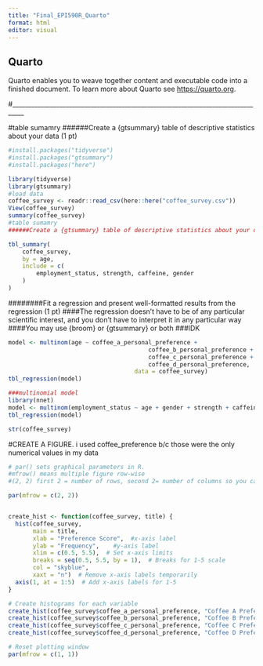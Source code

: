 ```yaml
---
title: "Final_EPI590R_Quarto"
format: html
editor: visual
---
```


## Quarto

Quarto enables you to weave together content and executable code into a finished document. To learn more about Quarto see <https://quarto.org>.

#\_\_\_\_\_\_\_\_\_\_\_\_\_\_\_\_\_\_\_\_\_\_\_\_\_\_\_\_\_\_\_\_\_\_\_\_\_\_\_\_\_\_\_\_\_\_\_\_\_\_\_\_\_\_\_\_\_\_\_\_\_\_\_\_\_\_\_\_\_\_\_\_\_\_\_\_\_\_\_\_\_\_

#table sumamry ######Create a {gtsummary} table of descriptive statistics about your data (1 pt)

```r
#install.packages("tidyverse")
#install.packages("gtsummary")
#install.packages("here")

library(tidyverse)
library(gtsummary)
#load data
coffee_survey <- readr::read_csv(here::here("coffee_survey.csv"))
View(coffee_survey)
summary(coffee_survey)
#table sumamry
######Create a {gtsummary} table of descriptive statistics about your data (1 pt)

tbl_summary(
	coffee_survey,
	by = age,
	include = c(
		employment_status, strength, caffeine, gender
	)
)

```

########Fit a regression and present well-formatted results from the regression (1 pt) ####The regression doesn’t have to be of any particular scientific interest, and you don’t have to interpret it in any particular way ####You may use {broom} or {gtsummary} or both ###IDK

```r

model <- multinom(age ~ coffee_a_personal_preference +
										coffee_b_personal_preference +
										coffee_c_personal_preference +
										coffee_d_personal_preference,
									data = coffee_survey)
tbl_regression(model)

###multinomial model
library(nnet)
model <- multinom(employment_status ~ age + gender + strength + caffeine, data = coffee_survey)
tbl_regression(model)

str(coffee_survey)


```

#CREATE A FIGURE. i used coffee_preference b/c those were the only numerical values in my data

```r
# par() sets graphical parameters in R.
#mfrow() means multiple figure row-wise
#(2, 2) first 2 = number of rows, second 2= number of columns so you can display four plots in one 

par(mfrow = c(2, 2))


create_hist <- function(coffee_survey, title) {
  hist(coffee_survey, 
       main = title,
       xlab = "Preference Score",  #x-axis label
       ylab = "Frequency",    #y-axis label
       xlim = c(0.5, 5.5),  # Set x-axis limits 
       breaks = seq(0.5, 5.5, by = 1),  # Breaks for 1-5 scale
       col = "skyblue",
       xaxt = "n")  # Remove x-axis labels temporarily
  axis(1, at = 1:5)  # Add x-axis labels for 1-5
}

# Create histograms for each variable
create_hist(coffee_survey$coffee_a_personal_preference, "Coffee A Preference")
create_hist(coffee_survey$coffee_b_personal_preference, "Coffee B Preference")
create_hist(coffee_survey$coffee_c_personal_preference, "Coffee C Preference")
create_hist(coffee_survey$coffee_d_personal_preference, "Coffee D Preference")

# Reset plotting window
par(mfrow = c(1, 1))

```

```r

```
